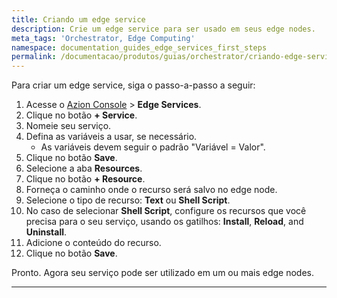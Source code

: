 ```yaml
---
title: Criando um edge service
description: Crie um edge service para ser usado em seus edge nodes.
meta_tags: 'Orchestrator, Edge Computing'
namespace: documentation_guides_edge_services_first_steps
permalink: /documentacao/produtos/guias/orchestrator/criando-edge-service/
---
```



<InterfaceNote />

Para criar um edge service, siga o passo-a-passo a seguir:

1. Acesse o [Azion Console](/pt-br/documentacao/produtos/guias/como-acessar-o-azion-console/) > **Edge Services**.
2. Clique no botão **+ Service**.
3. Nomeie seu serviço.
4. Defina as variáveis a usar, se necessário.
    - As variáveis devem seguir o padrão "Variável = Valor".
5. Clique no botão **Save**.
6. Selecione a aba **Resources**.
7. Clique no botão **+ Resource**.
8. Forneça o caminho onde o recurso será salvo no edge node.
9. Selecione o tipo de recurso: **Text** ou **Shell Script**.
10. No caso de selecionar **Shell Script**, configure os recursos que você precisa para o seu serviço, usando os gatilhos: **Install**, **Reload**, and **Uninstall**.
11. Adicione o conteúdo do recurso.
12. Clique no botão **Save**.

Pronto. Agora seu serviço pode ser utilizado em um ou mais edge nodes.

---